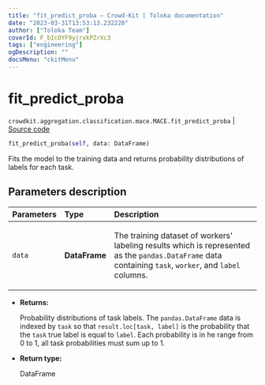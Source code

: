 ```yaml
---
title: "fit_predict_proba — Crowd-Kit | Toloka documentation"
date: "2023-03-31T13:53:13.232228"
author: ["Toloka Team"]
coverId: F_bIcOYF9yjrxkPZrXc3
tags: ["engineering"]
ogDescription: ""
docsMenu: "ckitMenu"
---
```


# fit_predict_proba

`crowdkit.aggregation.classification.mace.MACE.fit_predict_proba` | [Source code](https://github.com/Toloka/crowd-kit/blob/v1.2.1/crowdkit/aggregation/classification/mace.py#L251)

```python
fit_predict_proba(self, data: DataFrame)
```

Fits the model to the training data and returns probability distributions of labels for each task.

## Parameters description

| Parameters | Type | Description |
| :----------| :----| :-----------|
`data`|**DataFrame**|<p>The training dataset of workers' labeling results which is represented as the `pandas.DataFrame` data containing `task`, `worker`, and `label` columns.</p>

* **Returns:**

  Probability distributions of task labels.
The `pandas.DataFrame` data is indexed by `task` so that `result.loc[task, label]` is the probability that the `task` true label is equal to `label`.
Each probability is in he range from 0 to 1, all task probabilities must sum up to 1.

* **Return type:**

  DataFrame